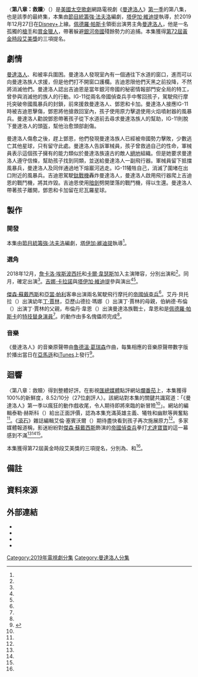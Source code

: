 {{noteTA
|G1=TV
|G2=Show
|G3=LI
|G4=movie
|1=zh-hk:星球大戰;zh-tw:星際大戰;zh-cn:星球大战;
}}
{{Infobox television episode
| title          = 〈第八章：救贖〉<br />{{small|{{lang|en|''Chapter 8: Redemption''}}}}
| series         = [[曼達洛人_(電視劇)|曼達洛人]]
| image          = Chapter 8 Redemption poster.jpeg
| image_alt      = 
| caption        = [[IG-11|IG-11]]犧牲自己，消滅防守在地下熔巖河出口的[[帝國風暴兵|帝國風暴兵]]
| season         = 1
| episode        = 8
| director       = [[塔伊加·維迪提|塔伊加·維迪提]]
| writer         = [[強·法夫洛|強·法夫洛]]
| producer       = 強·法夫洛
| music          = <!-- For featured songs, not the composer -->
| photographer   = 貝瑞·伊多因（{{lang|en|Barry Idoine}}）
| editor         = 傑夫·塞本尼克（{{lang|en|Jeff Seibenick}}）
| release_date   = {{Start date|2019|12|27}}
| length         = 46分鐘
| guests title   = 聯合主演
| guests         = 
* [[塔伊加·維迪提|塔伊加·維迪提]] 配音 {{le|IG-11}}
* [[詹卡洛·埃斯波西托|詹卡洛·埃斯波西托]] 飾 {{le|星區長吉迪恩|Moff Gideon}}
* [[吉娜·卡拉諾|吉娜·卡拉諾]] 飾 {{le|卡拉·鄧恩|Cara Dune}}
* [[卡爾·韋瑟斯|卡爾·韋瑟斯]] 飾 {{le|格里夫·卡加|Greef Karga}}
* {{le|艾蜜莉·史瓦洛|Emily Swallow}} 飾 {{le|軍械員 (星際大戰)|The Armorer|軍械員}}
| prev           = [[第七章：清算|第七章：清算]]
| next           = [[第九章：執法官|第九章：執法官]]
| episode_list   = [[曼達洛人集數列表|曼達洛人集數列表]]
}}

〈'''第八章：救贖'''〉（{{lang-en|''Chapter 8: Redemption''}}）是[[美國|美國]][[太空歌劇|太空歌劇]]網路電視劇《[[曼達洛人_(電視劇)|曼達洛人]]》[[曼達洛人_(第一季)|第一季]]的第八集，也是該季的最終集，本集由[[節目統籌|節目統籌]][[強·法夫洛|強·法夫洛]]編劇，[[塔伊加·維迪提|塔伊加·維迪提]]執導，於2019年12月27日在[[Disney+|Disney+]]上線。[[佩德羅·帕斯卡|佩德羅·帕斯卡]]領銜出演男主角[[曼達洛人_(星際大戰角色)|曼達洛人]]，他是一名孤獨的[[槍手|槍手]]和[[賞金獵人|賞金獵人]]，帶著{{le|孩子 (星際大戰)|The Child (Star Wars)|孩子}}躲避[[銀河帝國|銀河帝國]]殘餘勢力的追捕。本集獲得[[第72屆黃金時段艾美獎|第72屆黃金時段艾美獎]]的三項提名。

== 劇情 ==
[[曼達洛人_(星際大戰角色)|曼達洛人]]、{{le|卡拉·鄧恩|Cara Dune}}和{{le|格里夫·卡加|Greef Karga}}被{{le|星區長吉迪恩|Moff Gideon}}率兵圍困。曼達洛人發現室內有一個通往下水道的窗口，進而可以向曼達洛族人求援，但是他們打不開窗口護欄。吉迪恩限他們天黑之前投降，不然將消滅他們。曼達洛人認出吉迪恩是當年銀河帝國的秘密情報部門安全局的特工，曾參與消滅他的族人的行動。IG-11從兩名帝國偵查兵手中奪回孩子，駕駛飛行摩托突破帝國風暴兵的封鎖，前來援救曼達洛人、鄧恩和卡加。曼達洛人接應IG-11時被吉迪恩擊傷，鄧恩將他搶救回室內，孩子使用原力擊退使用火焰噴射器的風暴兵。曼達洛人勸說鄧恩帶著孩子從下水道前去尋求曼達洛族人的幫助，IG-11則脫下曼達洛人的頭盔，幫他治愈頭部創傷。

曼達洛人傷愈之後，趕上鄧恩，他們發現曼達洛族人已經被帝國勢力擊敗，少數逃亡其他星球，只有{{le|軍械員 (星際大戰)|The Armorer|軍械員}}留守此處。曼達洛人告訴軍械員，孩子曾救過自己的性命，軍械員表示這個孩子擁有的能力類似於曼達洛族遠古的敵人[[絕地|絕地]]組織。但是她要求曼達洛人遵守信條，幫助孩子找到同類，並送給曼達洛人一副飛行器。軍械員留下抵擋風暴兵，曼達洛人及同伴通過地下熔巖河逃走。IG-11犧牲自己，消滅了圍堵在出口附近的風暴兵。吉迪恩駕駛[[鈦戰機|鈦戰機]]轟炸曼達洛人，曼達洛人啟用飛行器爬上吉迪恩的戰鬥機，將其炸毀。吉迪恩使用[[暗劍_(虛構武器)|暗劍]]劈開墜落的戰鬥機，得以生還{{efn|{{le|星區長吉迪恩|Moff Gideon}}的飾演者[[詹卡洛·埃斯波西托|詹卡洛·埃斯波西托]]和[[盧卡斯影業|盧卡斯影業]]的星際大戰官方網站均將劇中吉迪恩使用的武器稱為[[暗劍_(虛構武器)|暗劍]]<ref>{{cite news |last=Lash |first=Jolie |title='The Mandalorian' Season 2: Giancarlo Esposito Offers Clue on Why Moff Gideon Wants Baby Yoda |work=[[IGN|IGN]] |publisher=Ziff Davis |date=2020-01-17 |url=https://www.ign.com/articles/the-mandalorian-season-2-moff-gideon-baby-yoda-darksaber |accessdate=2020-01-21 |archive-date=2020-01-21 |archive-url=https://web.archive.org/web/20200121054150/https://www.ign.com/articles/the-mandalorian-season-2-moff-gideon-baby-yoda-darksaber |dead-url=no }}</ref><ref name="Knox0211">{{cite news |last=Knox |first=Kelly |title=What is the Darksaber? |work=[[Star_Wars|StarWars.com]] |publisher=[[Lucasfilm|Lucasfilm]] |date=2020-02-11 |url=https://www.starwars.com/news/what-is-the-darksaber |accessdate=2020-02-18 |archive-date=2020-02-21 |archive-url=https://web.archive.org/web/20200221195525/https://www.starwars.com/news/what-is-the-darksaber |dead-url=no }}</ref>，暗劍是一名曼達洛人所鑄造的特殊光劍，曾出現於動畫《[[星際大戰：反抗軍起義|星際大戰：反抗軍起義]]》中<ref name="Knox0211" /><ref>{{cite news |url=https://time.com/5756064/mandalorian-finale-darksaber/ |title=The Darksaber Made a Crucial Appearance in The Mandalorian's Season Finale. Here's Its Significance in ''Star Wars'' Lore |last=Dockterman |first=Eliana |work=[[Time_(magazine)|Time]] |publisher=[[Time_Inc.|Time Inc.]] |date=2019-12-28 |accessdate=2020-01-11 |archiveurl=https://web.archive.org/web/20200105085326/https://time.com/5756064/mandalorian-finale-darksaber/ |archivedate=2020-01-05 |dead-url=no}}</ref><ref>{{cite news |url=https://www.vanityfair.com/hollywood/2019/12/the-mandalorian-finale-recap-black-lightsaber |title=''The Mandalorian'' Season Finale: What is the Darksaber? |last=Breznican |first=Anthony |work=[[Vanity_Fair_(magazine)|Vanity Fair]] |publisher=[[Condé_Nast|Condé Nast]] |date=2019-12-27 |accessdate=2020-01-11 |archiveurl=https://archive.today/20200111175049/https://www.vanityfair.com/hollywood/2019/12/the-mandalorian-finale-recap-black-lightsaber |archivedate=2020-01-11 |dead-url=no}}</ref>。}}。曼達洛人帶著孩子離開，鄧恩和卡加留在尼瓦羅星球。

== 製作 ==
=== 開發 ===
本集由[[節目統籌|節目統籌]][[強·法夫洛|強·法夫洛]]編劇，[[塔伊加·維迪提|塔伊加·維迪提]]執導<ref name="Waititi" />。

=== 選角 ===
2018年12月，[[詹卡洛·埃斯波西托|詹卡洛·埃斯波西托]]和[[卡爾·韋瑟斯|卡爾·韋瑟斯]]加入主演陣容，分別出演{{le|星區長吉迪恩|Moff Gideon}}和{{le|格里夫·卡加|Greef Karga}}<ref name="DeadlineCast" />。同月，{{le|艾蜜莉·史瓦洛|Emily Swallow}}確定出演{{le|軍械員 (星際大戰)|The Armorer|軍械員}}<ref name="Swallow" />。[[吉娜·卡拉諾|吉娜·卡拉諾]]與[[塔伊加·維迪提|塔伊加·維迪提]]參與演出<ref name="Carano" /><ref name="IG11" />。

[[傑森·蘇戴西斯|傑森·蘇戴西斯]]和[[亞當·帕利|亞當·帕利]]客串出演兩名駕駛飛行摩托的[[帝國偵查兵|帝國偵查兵]]<ref name="SudeikisPally" />。艾丹·貝托拉（{{lang|en|Aidan Bertola}}）出演幼年[[曼達洛人_(星際大戰角色)|丁·賈林]]，亞歷山德拉·瑪娜（{{lang|en|Alexandra Manea}}）出演丁·賈林的母親，伯納德·布倫（{{lang|en|Bernard Bullen}}）出演丁·賈林的父親，布倫丹·韋恩（{{lang|en|Brendan Wayne}}）出演曼達洛族戰士，韋恩和{{le|拉夫·克羅德·多斯·桑托斯|Lateef Crowder dos Santos|拉夫·克羅德}}是[[佩德羅·帕斯卡|佩德羅·帕斯卡]]的[[特技演員|特技替身演員]]<ref name="StuntDouble" />。{{le|孩子 (星際大戰)|The Child (Star Wars)|孩子}}的動作由多名傀儡师完成<ref name="Child" />。

=== 音樂 ===
{{Infobox album
| name           = 《曼達洛人》第8章
| original_name  = {{lang|en|''The Mandalorian: Chapter 8''}}
| type           = soundtrack
| artist         = [[魯德溫·葛瑞森|魯德溫·葛瑞森]]
| cover          = 
| alt            =
| released       = {{Start date|2019|12|27}}
| format         = [[數位音樂下載|數位音樂下載]]
| recorded       = 
| venue          =
| studio         = 
| genre          = 電視劇原聲帶
| length         = 33:22
| label          = [[華特迪士尼唱片|華特迪士尼唱片]]
| producer       = 
}}

{{Album ratings
| rev1      = [[Allmusic|Allmusic]]
| rev1Score = {{rating|4.5|5}}<ref>{{Allmusic|class=album |id=the-mandalorian-chapter-8-original-score-mw0003346833 |label= ''The Mandalorian: Chapter 8 [Original Score]'' | accessdate= 2020-09-04}}</ref>
}}

《曼達洛人》的音樂原聲帶由[[魯德溫·葛瑞森|魯德溫·葛瑞森]]作曲，每集相應的音樂原聲帶數字版於播出當日在[[亞馬遜公司|亞馬遜]]和[[iTunes|iTunes]]上發行<ref>{{Cite web |url=https://music.apple.com/us/album/the-mandalorian-chapter-8-original-score/1492195968 |title=The Mandalorian: Chapter 8 (Original Score) |date=2019-12-13 |website=[[Apple_Music|Apple Music]] |publisher=[[Apple_Inc.|Apple Inc.]] |access-date=2019-12-28 |archive-date=2019-12-27 |archive-url=https://web.archive.org/web/20191227233406/https://music.apple.com/us/album/the-mandalorian-chapter-8-original-score/1492195968 |dead-url=no }}</ref>。

{{Track listing
| total_length  = 33:22

| title1        = Check Point
| length1       = 1:21

| title2        = Nurse Droid
| length2       = 1:08

| title3        = The Ewebb
| length3       = 4:06

| title4        = A Thousand Tears
| length4       = 4:06

| title5        = Nurse and Protect
| length5       = 3:59

| title6        = A Warrior's Death
| length6       = 3:07

| title7        = What Remains in the Tunnels
| length7       = 3:10

| title8        = Clan of Two
| length8       = 3:32

| title9        = Sacrifice
| length9       = 3:29

| title10       = Mando Flies
| length10      = 2:04

| title11       = The Baby
| length11      = 3:20
}}

== 迴響 ==
〈第八章：救贖〉得到整體好評。在影視[[匯總媒體|匯總媒體]]點評網站[[爛番茄|爛番茄]]上，本集獲得100%的新鮮度，8.52/10分（27位劇評人）。該網站對本集的關鍵共識寫道：「《曼達洛人》第一季以瘋狂的動作戲收尾，令人期待即將來臨的新冒險<ref name="RT" />」。{{lang|en|IndieWire}}網站的編輯泰勒·赫斯科（{{lang|en|Tyler Hersko}}）給出正面評價，認為本集充滿英雄主義、犧牲和幽默等興奮點<ref name="IndieWire" />。《[[滾石_(雜誌)|滾石]]》雜誌編輯艾倫·塞賓沃爾（{{lang|en|Alan Sepinwall}}）期待盡快看到孩子再次施展原力<ref name="RollingStone" />。多家媒體報道稱，影迷紛紛對[[傑森·蘇戴西斯|傑森·蘇戴西斯]]飾演的[[帝國偵查兵|帝國偵查兵]]拳打[[尤達寶寶|尤達寶寶]]的這一幕感到不滿<ref name="Time" /><ref name="People" /><ref name="CNET" />。

本集獲得第72屆黃金時段艾美獎的三項提名，分別為{{le|黃金時段艾美獎最佳電視劇編曲|Primetime Emmy Award for Outstanding Music Composition for a Series}}、{{le|黃金時段艾美獎最佳戲劇類影集男客串演員|Primetime Emmy Award for Outstanding Guest Actor in a Drama Series}}和{{le|黃金時段艾美獎最佳配音演出|Primetime Emmy Award for Outstanding Character Voice-Over Performance}}<ref name="Emmys" />。

== 備註 ==
{{reflist|group=lower-alpha}}

== 資料來源 ==
{{Reflist|30em|refs=

<ref name="Waititi">{{Cite web |url=https://thegww.com/star-wars-the-mandalorian-season-1-writers-comprise-of-jon-favreau-dave-filoni-rick-famuyiwa-chris-yost/ |title=''Star Wars: The Mandalorian'': Season 1 Writers Comprise of Jon Favreau, Dave Filoni, Rick Famuyiwa, & Chris Yost |last=Tyler |first=Jacob |website=Geeks WorldWide |date=2019-10-18 |access-date=2019-12-28}}</ref>

<ref name="DeadlineCast">{{Cite web |url=https://deadline.com/2018/12/star-wars-the-mandaloriancast-disney-favreau-jedi-pascal-pedro-1202518897/ |title=''Star Wars: The Mandalorian'' Casting: Giancarlo Esposito, Carl Weathers and Werner Herzog Join Disney+ Series |last=Boucher |first=Geoff |date=2018-12-12 |website=Deadline Hollywood |publisher=Penske Media Corporation |access-date=2018-12-12 |archive-url=https://web.archive.org/web/20191024075537/https://deadline.com/2018/12/star-wars-the-mandaloriancast-disney-favreau-jedi-pascal-pedro-1202518897/ |archive-date=2019-10-24 |dead-url=no }}</ref>

<ref name="Swallow">{{Cite web |url=https://deadline.com/2018/12/star-wars-the-mandaloriancast-disney-favreau-jedi-pascal-pedro-1202518897/ |title=''Star Wars: The Mandalorian'' Casting: Giancarlo Esposito, Carl Weathers and Werner Herzog Join Disney+ Series |last=Boucher |first=Geoff |date=2018-12-12 |website=[[Deadline_Hollywood|Deadline Hollywood]] |publisher=Penske Media Corporation |access-date=2019-12-03 |archive-url=https://web.archive.org/web/20191024075537/https://deadline.com/2018/12/star-wars-the-mandaloriancast-disney-favreau-jedi-pascal-pedro-1202518897/ |archive-date=2019-10-24 |dead-url=no }}</ref>

<ref name="Carano">{{Cite web |url=https://www.hollywoodreporter.com/heat-vision/gina-carano-joins-star-wars-series-mandalorian-1160809 |title=''Star Wars'': Gina Carano Joins 'The Mandalorian' |last=Kit |first=Borys |date=2018-11-14 |website=The Hollywood Reporter |access-date=2018-11-14 |archive-url=https://web.archive.org/web/20181115112924/https://www.hollywoodreporter.com/heat-vision/gina-carano-joins-star-wars-series-mandalorian-1160809 |archive-date=2018-11-15 |dead-url=no }}</ref>

<ref name="IG11">{{Cite web |url=https://ew.com/tv/2019/04/14/the-mandalorian-star-wars-celebration/ |title=The Mandalorian is described as Clint Eastwood in Star Wars |first=Anthony |last=Breznican |date=2019-04-14 |website=[[Entertainment_Weekly|Entertainment Weekly]] |publisher=Meredith Corporation |access-date=2019-04-15 |archive-url=https://web.archive.org/web/20190414231148/https://ew.com/tv/2019/04/14/the-mandalorian-star-wars-celebration/ |archive-date=2019-04-14 |dead-url=no }}</ref>

<ref name="SudeikisPally">{{Cite web |url=https://www.monstersandcritics.com/smallscreen/the-mandalorian-spoilers-darksaber-jason-sudeikis-and-adam-pally/ |title=''The Mandalorian'' spoilers: Darksaber, Jason Sudeikis, and Adam Pally |last=DeVault |first=Ryan |website=Monsters and Critics |date=2019-12-27 |access-date=2019-12-28}}</ref>

<ref name="StuntDouble">{{Cite web |url=https://www.vulture.com/2019/12/the-mandalorian-pedro-pascal-double-stunt-performer.html |title=So, Who's Really Under the Mandalorian's Helmet? |last=Miller |first=Liz Shannon |date=2019-12-09 |website=Vulture |access-date=2019-12-09 |archive-url=https://web.archive.org/web/20191209223508/https://www.vulture.com/2019/12/the-mandalorian-pedro-pascal-double-stunt-performer.html |archive-date=2019-12-09}}</ref>

<ref name="Child">{{Cite web |url=https://www.newsweek.com/mandalorian-baby-yoda-child-puppet-cgi-disney-plus-werner-herzog-1474991 |title='The Mandalorian': Show Crew on How They Made 'Baby Yoda' |last=Spencer |first=Samuel |date=2019-12-02 |accessdate=2020-06-28 |website=newsweek.com |archive-url=https://web.archive.org/web/20191208002313/https://www.newsweek.com/mandalorian-baby-yoda-child-puppet-cgi-disney-plus-werner-herzog-1474991 |archive-date=2019-12-08 |dead-url=no }}</ref>

<ref name="RT">{{cite web |url=https://www.rottentomatoes.com/tv/the_mandalorian/s01/e08 |title=The Mandalorian: Season 1 Episode 8 |website=[[Rotten_Tomatoes|Rotten Tomatoes]] |publisher=Fandango |access-date=2020-05-05}}</ref>

<ref name="IndieWire">{{cite web |url=https://www.indiewire.com/2019/12/the-mandalorian-episode-8-review-1202199493/ |title=''The Mandalorian'' Review: Episode 8 Closes Season 1 on a Thrilling Note |first=Tyler |last=Hersko |website=IndieWire |publisher=Penske Media Corporation |date=2019-12-18 |accessdate=2019-12-28}}</ref>

<ref name="RollingStone">{{cite web |url=https://www.rollingstone.com/tv/tv-recaps/mandalorian-season-finale-recap-redemption-931455/ |title=''The Mandalorian'' Finale Recap: Of Droids and Men |first=Alan |last=Sepinwall |website=[[Rolling_Stone|Rolling Stone]] |publisher=Penske Media Corporation |date=2019-12-19 |accessdate=2019-12-28}}</ref>

<ref name="Time">{{cite news |title=Jason Sudeikis' Stormtrooper Punched Baby Yoda in 'The Mandalorian' Finale and Fans Are Not Pleased |url=https://time.com/5756141/jason-sudeikis-the-mandalorian/ |accessdate=2020-01-05 |work=[[Time_(magazine)|Time]] |publisher=[[Time_Inc.|Time Inc.]]}}</ref>

<ref name="People">{{cite news |title=Jason Sudeikis Punches Baby Yoda as a Scout Trooper in Surprise 'The Mandalorian' Cameo |url=https://people.com/tv/jason-sudeikis-punches-baby-yoda-the-mandalorian-cameo/ |first=Jason Duaine |last=Hahn |accessdate=2020-01-05 |work=[[People_(magazine)|People.com]] |publisher=Meredith Corporation}}</ref>

<ref name="CNET">{{cite news |last=Cooper |first=Gael Fashingbauer |title=Jason Sudeikis punched Baby Yoda, and 'The Mandalorian' fans punch back |url=https://www.cnet.com/news/jason-sudeikis-punched-baby-yoda-and-the-internet-does-not-approve/ |accessdate=2020-01-05 |work=[[CNET|CNET]] |publisher=[[CBS_Interactive|CBS Interactive]]}}</ref>

<ref name="Emmys">{{Cite web |date=2020-07-28 |title=72nd Emmy Awards Nominees and Winners |url=https://www.emmys.com/awards/nominees-winners/2020/outstanding-drama-series |dead-url=no |access-date=2020-07-28 |website=Emmys}}</ref>

}}

== 外部連結 ==
*{{Official|https://www.starwars.com/series/the-mandalorian}}
*{{Disney+ series}}
*{{IMDb title|9121546}}
*{{Wookieepedia|The Mandalorian Chapter 8|〈第八章：救贖〉}}

{{The Mandalorian}}

{{DEFAULTSORT:Chapter 8: Redemption}}
[[Category:2019年電視劇分集|Category:2019年電視劇分集]]
[[Category:曼達洛人分集|Category:曼達洛人分集]]